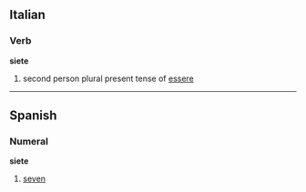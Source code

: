 ==Italian==
===Verb===
'''siete'''

# second person plural present tense of [[essere]]

----
==Spanish==
===Numeral===
'''siete'''

# [[seven]]